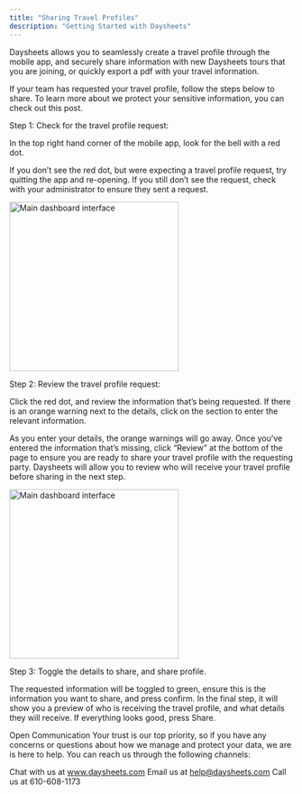 ```yaml
---
title: "Sharing Travel Profiles"
description: "Getting Started with Daysheets"
---
```


Daysheets allows you to seamlessly create a travel profile through the mobile app, and securely share information with new Daysheets tours that you are joining, or quickly export a pdf with your travel information.

If your team has requested your travel profile, follow the steps below to share. To learn more about we protect your sensitive information, you can check out this post.

Step 1: Check for the travel profile request:

In the top right hand corner of the mobile app, look for the bell with a red dot.

If you don’t see the red dot, but were expecting a travel profile request, try quitting the app and re-opening. If you still don’t see the request, check with your administrator to ensure they sent a request.

<img
  src="/images/mobile/sharing-travel-profiles/old-routing.png"
  alt="Main dashboard interface"
  height="300"
  className="rounded-lg"
/>

Step 2: Review the travel profile request:

Click the red dot, and review the information that’s being requested. If there is an orange warning next to the details, click on the section to enter the relevant information.

As you enter your details, the orange warnings will go away. Once you’ve entered the information that’s missing, click “Review” at the bottom of the page to ensure you are ready to share your travel profile with the requesting party. Daysheets will allow you to review who will receive your travel profile before sharing in the next step.

<img
  src="/images/mobile/sharing-travel-profiles/old-travel-profile.jpg"
  alt="Main dashboard interface"
  height="300"
  className="rounded-lg"
/>

Step 3: Toggle the details to share, and share profile.

The requested information will be toggled to green, ensure this is the information you want to share, and press confirm. In the final step, it will show you a preview of who is receiving the travel profile, and what details they will receive. If everything looks good, press Share.

Open Communication
Your trust is our top priority, so if you have any concerns or questions about how we manage and protect your data, we are is here to help. You can reach us through the following channels:

Chat with us at www.daysheets.com
Email us at help@daysheets.com
Call us at 610-608-1173
